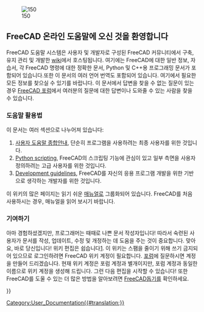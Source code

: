 <languages/>
{{Docnav
|
|[[About_FreeCAD/ko|FreeCAD에 대해]]
}}

[[Image:Crystal_Clear_app_tutorials.png|right|150]]

<span id="Welcome_to_the_FreeCAD_on-line_help"></span>
== FreeCAD 온라인 도움말에 오신 것을 환영합니다 ==

<div class="mw-translate-fuzzy">
FreeCAD 도움말 시스템은 사용자 및 개발자로 구성된 FreeCAD 커뮤니티에서 구축, 유지 관리 및 개발한 [http://wiki.freecad.org wiki]에서 호스팅됩니다. 여기에는 FreeCAD에 대한 일반 정보, 자습서, 각 FreeCAD 명령에 대한 정확한 문서, Python 및 C++용 프로그래밍 문서가 포함되어 있습니다.또한 이 문서의 여러 언어 번역도 포함되어 있습니다. 여기에서 필요한 모든 정보를 찾으실 수 있기를 바랍니다. 이 문서에서 답변을 찾을 수 없는 질문이 있는 경우 [http://forum.freecadweb.org/index.php FreeCAD 포럼]에서 여러분의 질문에 대한 답변이나 도와줄 수 있는 사람을 찾을 수 있습니다.
</div>

<span id="How_to_use"></span>
=== 도움말 활용법 ===

이 문서는 여러 섹션으로 나누어져 있습니다:
# [[User_hub/ko|사용자 도움말 종합안내]], 단순히 프로그램을 사용하려는 최종 사용자를 위한 것입니다.
# [[Power_users hub|Python scripting]], FreeCAD의 스크립팅 기능에 관심이 있고 일부 측면을 사용자 정의하려는 고급 사용자를 위한 것입니다.
# [[Developer_hub|Development guidelines]], FreeCAD를 자신의 응용 프로그램 개발을 위한 기반으로 생각하는 개발자를 위한 것입니다.

이 위키의 많은 페이지는 읽기 쉬운 [[Manual:Introduction/ko|매뉴얼]]로 그룹화되어 있습니다. FreeCAD를 처음 사용하시는 경우, 매뉴얼을 읽어 보시기 바랍니다.

<span id="Contribute"></span>
=== 기여하기 ===

<div class="mw-translate-fuzzy">
아마 경험하셨겠지만, 프로그래머는 때때로 나쁜 문서 작성자입니다! 따라서 숙련된 사용자가 문서를 작성, 업데이트, 수정 및 개정하는 데 도움을 주는 것이 중요합니다. 맞아요, 바로 당신입니다! 위키 편집은 쉽습니다[https://www.mediawiki.org/wiki/Help:Formatting/ko]. 이 위키는 스팸을 줄이기 위해 쓰기 금지되어 있으므로 로그인하려면 FreeCAD 위키 계정이 필요합니다. [https://forum.freecad.org/viewtopic.php?t=6830  포럼]에 질문하시면 계정을 만들어 드리겠습니다. 현재 위키 계정은 포럼 계정과 별개이지만, 포럼 계정과 동일한 이름으로 위키 계정을 생성해 드립니다. 그런 다음 편집을 시작할 수 있습니다! 또한 FreeCAD를 도울 수 있는 더 많은 방법을 알아보려면 [[Help_FreeCAD/ko|FreeCAD돕기]]를 확인하세요.
</div>

{{Docnav
|
|[[About_FreeCAD/ko|FreeCAD에 대해]]
}}

{{Userdocnavi{{#translation:}}}}
[[Category:User_Documentation{{#translation:}}]]